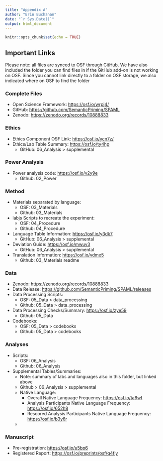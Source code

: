 ```yaml
---
title: "Appendix A"
author: "Erin Buchanan"
date: "`r Sys.Date()`"
output: html_document
---
```


```r
knitr::opts_chunk$set(echo = TRUE)
```

## Important Links

Please note: all files are synced to OSF through GitHub. We have also included the folder you can find files in if the GitHub add-on is not working on OSF. Since you cannot link directly to a folder on OSF storage, we also indicated where on OSF to find the folder

### Complete Files

-   Open Science Framework: <https://osf.io/wrpj4/>
-   GitHub: <https://github.com/SemanticPriming/SPAML>
-   Zenodo: <https://zenodo.org/records/10888833>

### Ethics

-   Ethics Component OSF Link: <https://osf.io/ycn7z/>
-   Ethics/Lab Table Summary: <https://osf.io/ty4hp>
    -   GitHub: 06_Analysis \> supplemental

### Power Analysis

-   Power analysis code: <https://osf.io/v2y9e>
    -   Github: 02_Power

### Method

-   Materials separated by language:
    -   OSF: 03_Materials
    -   Github: 03_Materials
-   labjs Scripts to recreate the experiment:
    -   OSF: 04_Procedure
    -   Github: 04_Procedure
-   Language Table Information: <https://osf.io/y3dk7>
    -   GitHub: 06_Analysis \> supplemental
-   Deviation Guide: <https://osf.io/mwuv3>
    -   GitHub: 06_Analysis \> supplemental
-   Translation Information: <https://osf.io/vdme5>
    -   Github: 03_Materials readme

### Data

-   Zenodo: <https://zenodo.org/records/10888833>
-   Data Release: <https://github.com/SemanticPriming/SPAML/releases>
-   Data Processing Scripts:
    -   OSF: 05_Data \> data_processing
    -   Github: 05_Data \> data_processing
-   Data Processing Checks/Summary: <https://osf.io/zye59>
    -   Github: 05_Data
-   Codebooks:
    -   OSF: 05_Data \> codebooks
    -   Github: 05_Data \> codebooks

### Analyses

-   Scripts:
    -   OSF: 06_Analysis
    -   Github: 06_Analysis
-   Supplemental Tables/Summaries:
    -   Note: summary of labs and languages also in this folder, but linked above
    -   Github \> 06_Analysis \> supplemental
    -   Native Language:
        -   Overall Native Language Frequency: <https://osf.io/ta6wf>
        -   Analysis Participants Native Language Frequency: <https://osf.io/652h8>
        -   Rescored Analysis Participants Native Language Frequency: <https://osf.io/b3y6r>
    -   

### Manuscript

-   Pre-registration: <https://osf.io/u5bp6>
-   Registered Report: <https://osf.io/preprints/osf/q4fjy>
